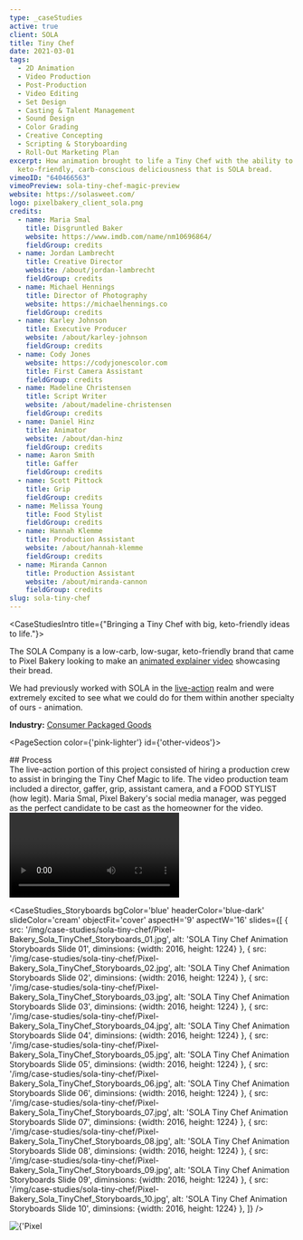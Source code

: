 ```yaml
---
type: _caseStudies
active: true
client: SOLA
title: Tiny Chef
date: 2021-03-01
tags:
  - 2D Animation
  - Video Production
  - Post-Production
  - Video Editing
  - Set Design
  - Casting & Talent Management
  - Sound Design
  - Color Grading
  - Creative Concepting
  - Scripting & Storyboarding
  - Roll-Out Marketing Plan
excerpt: How animation brought to life a Tiny Chef with the ability to create
  keto-friendly, carb-conscious deliciousness that is SOLA bread.
vimeoID: "640466563"
vimeoPreview: sola-tiny-chef-magic-preview
website: https://solasweet.com/
logo: pixelbakery_client_sola.png
credits:
  - name: Maria Smal
    title: Disgruntled Baker
    website: https://www.imdb.com/name/nm10696864/
    fieldGroup: credits
  - name: Jordan Lambrecht
    title: Creative Director
    website: /about/jordan-lambrecht
    fieldGroup: credits
  - name: Michael Hennings
    title: Director of Photography
    website: https://michaelhennings.co
    fieldGroup: credits
  - name: Karley Johnson
    title: Executive Producer
    website: /about/karley-johnson
    fieldGroup: credits
  - name: Cody Jones
    website: https://codyjonescolor.com
    title: First Camera Assistant
    fieldGroup: credits
  - name: Madeline Christensen
    title: Script Writer
    website: /about/madeline-christensen
    fieldGroup: credits
  - name: Daniel Hinz
    title: Animator
    website: /about/dan-hinz
    fieldGroup: credits
  - name: Aaron Smith
    title: Gaffer
    fieldGroup: credits
  - name: Scott Pittock
    title: Grip
    fieldGroup: credits
  - name: Melissa Young
    title: Food Stylist
    fieldGroup: credits
  - name: Hannah Klemme
    title: Production Assistant
    website: /about/hannah-klemme
    fieldGroup: credits
  - name: Miranda Cannon
    title: Production Assistant
    website: /about/miranda-cannon
    fieldGroup: credits
slug: sola-tiny-chef
---
```


<CaseStudiesIntro title={"Bringing a Tiny Chef with big, keto-friendly ideas to life."}>

The SOLA Company is a low-carb, low-sugar, keto-friendly brand that came to Pixel Bakery looking to make an [animated explainer video](/services/animated-explainer-videos) showcasing their bread.

We had previously worked with SOLA in the [live-action](/services/video-production) realm and were extremely excited to see what we could do for them within another specialty of ours - animation.

**Industry:** [Consumer Packaged Goods](/industries/cpg-video-production)

</CaseStudiesIntro>

<PageSection color={'pink-lighter'} id={'other-videos'}>
  <InnerWrapper>
   <div className='mb-4 pb-4 grid grid-cols-1 lg:grid-cols-5'>
      <div className='col-span-1 lg:col-span-2'>
        ## Process
      </div>
      <div className='col-span-1 lg:col-span-3'>
        The live-action portion of this project consisted of hiring a production crew to assist in bringing the Tiny Chef Magic to life. The video production team included a director, gaffer, grip, assistant camera, and a FOOD STYLIST (how legit). Maria Smal, Pixel Bakery's social media manager, was pegged as the perfect candidate to be cast as the homeowner for the video.
        </div>
    </div>
 <div className='my-4'><Video url={'https://player.vimeo.com/progressive_redirect/playback/659034304/rendition/1080p/file.mp4?loc=external&signature=86fd8dd20f79d64476a49d35c14e786fb053c9bf014f2349994fc9d49db4c952'} playsInline={true} controls={false} autoPlay={true} loop={true}/></div>
 
  </InnerWrapper>
</PageSection>


<CaseStudies_Storyboards
bgColor='blue'
headerColor='blue-dark'
slideColor='cream'
objectFit='cover'
aspectH='9'
aspectW='16'
slides={[
    {
      src: '/img/case-studies/sola-tiny-chef/Pixel-Bakery_Sola_TinyChef_Storyboards_01.jpg',
      alt: 'SOLA Tiny Chef Animation Storyboards Slide 01',
      diminsions: {width: 2016, height: 1224}
    },
     {
      src: '/img/case-studies/sola-tiny-chef/Pixel-Bakery_Sola_TinyChef_Storyboards_02.jpg',
      alt: 'SOLA Tiny Chef Animation Storyboards Slide 02',
      diminsions: {width: 2016, height: 1224}
    },
     {
      src: '/img/case-studies/sola-tiny-chef/Pixel-Bakery_Sola_TinyChef_Storyboards_03.jpg',
      alt: 'SOLA Tiny Chef Animation Storyboards Slide 03',
      diminsions: {width: 2016, height: 1224}
    },
     {
      src: '/img/case-studies/sola-tiny-chef/Pixel-Bakery_Sola_TinyChef_Storyboards_04.jpg',
      alt: 'SOLA Tiny Chef Animation Storyboards Slide 04',
      diminsions: {width: 2016, height: 1224}
    },
     {
      src: '/img/case-studies/sola-tiny-chef/Pixel-Bakery_Sola_TinyChef_Storyboards_05.jpg',
      alt: 'SOLA Tiny Chef Animation Storyboards Slide 05',
      diminsions: {width: 2016, height: 1224}
    },
     {
      src: '/img/case-studies/sola-tiny-chef/Pixel-Bakery_Sola_TinyChef_Storyboards_06.jpg',
      alt: 'SOLA Tiny Chef Animation Storyboards Slide 06',
      diminsions: {width: 2016, height: 1224}
    },
     {
      src: '/img/case-studies/sola-tiny-chef/Pixel-Bakery_Sola_TinyChef_Storyboards_07.jpg',
      alt: 'SOLA Tiny Chef Animation Storyboards Slide 07',
      diminsions: {width: 2016, height: 1224}
    },
     {
      src: '/img/case-studies/sola-tiny-chef/Pixel-Bakery_Sola_TinyChef_Storyboards_08.jpg',
      alt: 'SOLA Tiny Chef Animation Storyboards Slide 08',
      diminsions: {width: 2016, height: 1224}
    },
     {
      src: '/img/case-studies/sola-tiny-chef/Pixel-Bakery_Sola_TinyChef_Storyboards_09.jpg',
      alt: 'SOLA Tiny Chef Animation Storyboards Slide 09',
      diminsions: {width: 2016, height: 1224}
    },
     {
      src: '/img/case-studies/sola-tiny-chef/Pixel-Bakery_Sola_TinyChef_Storyboards_10.jpg',
      alt: 'SOLA Tiny Chef Animation Storyboards Slide 10',
      diminsions: {width: 2016, height: 1224}
    },
  ]}
/> 

<PageSection>
 <InnerWrapper> <Image width={1920} height={1440} src={'https://cdn.pixelbakery.com/img/case-studies/sola-tiny-chef/pixel-bakery_SOLA_TinyChef_BTS_01.jpg'} alt={'Pixel Bakery video production team on the set for Sola Tiny chef'}/> </InnerWrapper>
  </PageSection>


